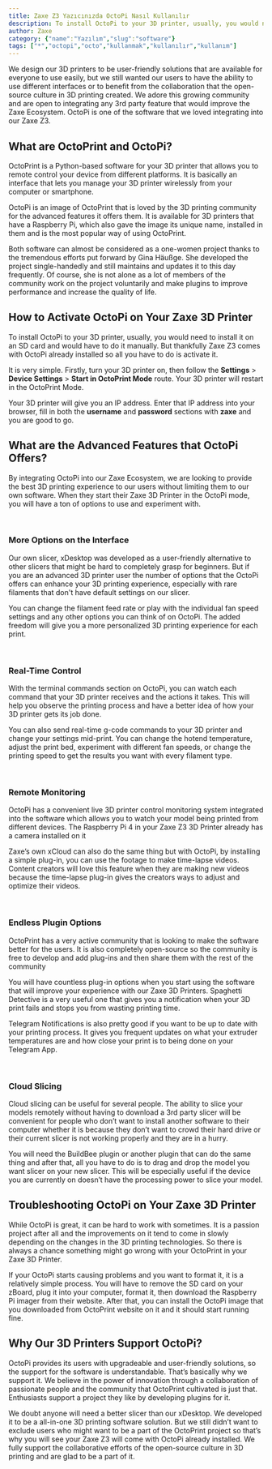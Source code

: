 ```yaml
---
title: Zaxe Z3 Yazıcınızda OctoPi Nasıl Kullanılır
description: To install OctoPi to your 3D printer, usually, you would need to install it on an SD card and would have to do it manually.
author: Zaxe
category: {"name":"Yazılım","slug":"software"}
tags: ["*","octopi","octo","kullanmak","kullanılır","kullanım"]
---
```


<Aligned>
We design our 3D printers to be user-friendly solutions that are available for everyone to use easily, but we still wanted our users to have the ability to use different interfaces or to benefit from the collaboration that the open-source culture in 3D printing created. We adore this growing community and are open to integrating any 3rd party feature that would improve the Zaxe Ecosystem. OctoPi is one of the software that we loved integrating into our Zaxe Z3. 

## What are OctoPrint and OctoPi?

OctoPrint is a Python-based software for your 3D printer that allows you to remote control your device from different platforms. It is basically an interface that lets you manage your 3D printer wirelessly from your computer or smartphone.

OctoPi is an image of OctoPrint that is loved by the 3D printing community for the advanced features it offers them. It is available for 3D printers that have a Raspberry Pi, which also gave the image its unique name, installed in them and is the most popular way of using OctoPrint.

Both software can almost be considered as a one-women project thanks to the tremendous efforts put forward by Gina Häußge. She developed the project single-handedly and still maintains and updates it to this day frequently. Of course, she is not alone as a lot of members of the community work on the project voluntarily and make plugins to improve performance and increase the quality of life. 

## How to Activate OctoPi on Your Zaxe 3D Printer

To install OctoPi to your 3D printer, usually, you would need to install it on an SD card and would have to do it manually. But thankfully Zaxe Z3 comes with OctoPi already installed so all you have to do is activate it. 

It is very simple. Firstly, turn your 3D printer on, then follow the **Settings** > **Device Settings** > **Start in OctoPrint Mode** route. Your 3D printer will restart in the OctoPrint Mode. 

Your 3D printer will give you an IP address. Enter that IP address into your browser, fill in both the **username** and **password** sections with **zaxe** and you are good to go.

## What are the Advanced Features that OctoPi Offers?

By integrating OctoPi into our Zaxe Ecosystem, we are looking to provide the best 3D printing experience to our users without limiting them to our own software. When they start their Zaxe 3D Printer in the OctoPi mode, you will have a ton of options to use and experiment with. 

<br/>

### More Options on the Interface

Our own slicer, xDesktop was developed as a user-friendly alternative to other slicers that might be hard to completely grasp for beginners. But if you are an advanced 3D printer user the number of options that the OctoPi offers can enhance your 3D printing experience, especially with rare filaments that don't have default settings on our slicer. 

You can change the filament feed rate or play with the individual fan speed settings and any other options you can think of on OctoPi. The added freedom will give you a more personalized 3D printing experience for each print.

<br/>

### Real-Time Control

With the terminal commands section on OctoPi, you can watch each command that your 3D printer receives and the actions it takes. This will help you observe the printing process and have a better idea of how your 3D printer gets its job done. 

You can also send real-time g-code commands to your 3D printer and change your settings mid-print. You can change the hotend temperature, adjust the print bed, experiment with different fan speeds, or change the printing speed to get the results you want with every filament type. 

<br/>

### Remote Monitoring 

OctoPi has a convenient live 3D printer control monitoring system integrated into the software which allows you to watch your model being printed from different devices. The Raspberry Pi 4 in your Zaxe Z3 3D Printer already has a camera installed on it

Zaxe’s own xCloud can also do the same thing but with OctoPi, by installing a simple plug-in, you can use the footage to make time-lapse videos. Content creators will love this feature when they are making new videos because the time-lapse plug-in gives the creators ways to adjust and optimize their videos. 

<br/>

### Endless Plugin Options

OctoPrint has a very active community that is looking to make the software better for the users. It is also completely open-source so the community is free to develop and add plug-ins and then share them with the rest of the community 

You will have countless plug-in options when you start using the software that will improve your experience with our Zaxe 3D Printers. Spaghetti Detective is a very useful one that gives you a notification when your 3D print fails and stops you from wasting printing time. 

Telegram Notifications is also pretty good if you want to be up to date with your printing process. It gives you frequent updates on what your extruder temperatures are and how close your print is to being done on your Telegram App.

<br/>

### Cloud Slicing

Cloud slicing can be useful for several people. The ability to slice your models remotely without having to download a 3rd party slicer will be convenient for people who don’t want to install another software to their computer whether it is because they don’t want to crowd their hard drive or their current slicer is not working properly and they are in a hurry. 

You will need the BuildBee plugin or another plugin that can do the same thing and after that, all you have to do is to drag and drop the model you want slicer on your new slicer. This will be especially useful if the device you are currently on doesn’t have the processing power to slice your model. 

## Troubleshooting OctoPi on Your Zaxe 3D Printer

While OctoPi is great, it can be hard to work with sometimes. It is a passion project after all and the improvements on it tend to come in slowly depending on the changes in the 3D printing technologies. So there is always a chance something might go wrong with your OctoPrint in your Zaxe 3D Printer. 

If your OctoPi starts causing problems and you want to format it, it is a relatively simple process. You will have to remove the SD card on your zBoard, plug it into your computer, format it, then download the Raspberry Pi imager from their website. After that, you can install the OctoPi image that you downloaded from OctoPrint website on it and it should start running fine.   

## Why Our 3D Printers Support OctoPi?

OctoPi provides its users with upgradeable and user-friendly solutions, so the support for the software is understandable. That’s basically why we support it. We believe in the power of innovation through a collaboration of passionate people and the community that OctoPrint cultivated is just that. Enthusiasts support a project they like by developing plugins for it.

We doubt anyone will need a better slicer than our xDesktop. We developed it to be a all-in-one 3D printing software solution. But we still didn’t want to exclude users who might want to be a part of the OctoPrint project so that’s why you will see your Zaxe Z3 will come with OctoPi already installed. We fully support the collaborative efforts of the open-source culture in 3D printing and are glad to be a part of it.
</Aligned>